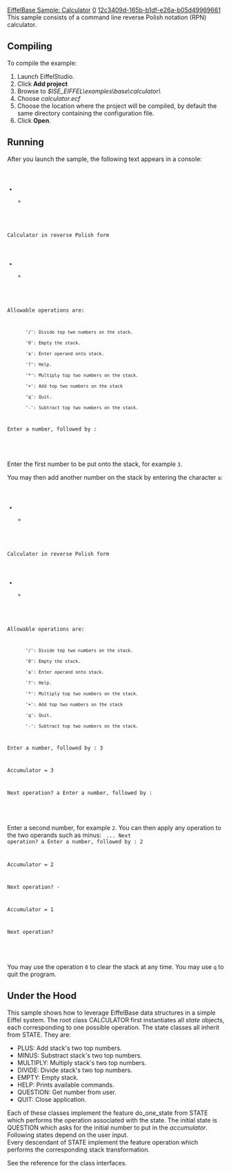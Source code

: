 [[Property:title|EiffelBase Sample: Calculator]]
[[Property:weight|0]]
[[Property:uuid|12c3409d-165b-b1df-e26a-b05d49969661]]
This sample consists of a command line reverse Polish notation (RPN) calculator. 

{{note|A RPN calculator works slightly differently from standard calculators. It consists of a stack of numbers. Operations are applied to the two numbers on top of the stack. The result is then put on top of the stack so that it can be used in the next operation. This sample refers to the top of the stack as ''Accumulator''.This sample consists of a command line reverse Polish notation (RPN) calculator. }}

{{note|A RPN calculator works slightly differently from standard calculators. It consists of a stack of numbers. Operations are applied to the two numbers on top of the stack. The result is then put on top of the stack so that it can be used in the next operation. This sample refers to the top of the stack as ''Accumulator''. }}

==Compiling==

To compile the example: 
# Launch EiffelStudio.
# Click '''Add project'''
# Browse to ''$ISE_EIFFEL\examples\base\calculator\''
# Choose ''calculator.ecf''
# Choose the location where the project will be compiled, by default the same directory containing the configuration file.
# Click '''Open'''.

==Running==

After you launch the sample, the following text appears in a console: 
<code>
*********************************
Calculator in reverse Polish form
*********************************

Allowable operations are:
		'/': Divide top two numbers on the stack.
		'0': Empty the stack.
		'a': Enter operand onto stack.
		'?': Help.
		'*': Multiply top two numbers on the stack.
		'+': Add top two numbers on the stack
		'q': Quit.
		'-': Subtract top two numbers on the stack.
Enter a number, followed by :
					</code>

Enter the first number to be put onto the stack, for example <code>3</code>. 

{{note|Failing to enter a number at this stage will cause the sample to stop. This sample was designed to showcase the use of EiffelBase data structures and is not protected against unexpected entries. }}

You may then add another number on the stack by entering the character <code>a</code>: 
<code>
*********************************
Calculator in reverse Polish form
*********************************
Allowable operations are:
        '/': Divide top two numbers on the stack.
        '0': Empty the stack.
        'a': Enter operand onto stack.
        '?': Help.
        '*': Multiply top two numbers on the stack.
        '+': Add top two numbers on the stack
        'q': Quit.
        '-': Subtract top two numbers on the stack.
Enter a number, followed by : 3

Accumulator = 3

Next operation? a
Enter a number, followed by :
						</code>

Enter a second number, for example <code>2</code>. You can then apply any operation to the two operands such as minus: 
<code>
...
Next operation? a
Enter a number, followed by : 2

Accumulator = 2

Next operation? -

Accumulator = 1

Next operation?
							</code>

You may use the operation <code>0</code> to clear the stack at any time. You may use <code>q</code> to quit the program. 

{{tip|You can use the command <code>?</code> to display the list of available operations. }}

==Under the Hood==

This sample shows how to leverage EiffelBase data structures in a simple Eiffel system. The root class CALCULATOR first instantiates all ''state'' objects, each corresponding to one possible operation. The state classes all inherit from STATE. They are: 
* PLUS: Add stack's two top numbers. 
* MINUS: Substract stack's two top numbers. 
* MULTIPLY: Multiply stack's two top numbers. 
* DIVIDE: Divide stack's two top numbers. 
* EMPTY: Empty stack. 
* HELP: Prints available commands. 
* QUESTION: Get number from user. 
* QUIT: Close application. 
Each of these classes implement the feature do_one_state from STATE which performs the operation associated with the state. The initial state is QUESTION which asks for the initial number to put in the ''accumulator''. Following states depend on the user input. <br/>
Every descendant of STATE implement the feature operation which performs the corresponding stack transformation. 

See the reference for the class interfaces. 






